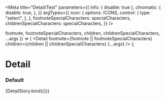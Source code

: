 

<Meta
  title="Detail/Test"
  parameters={{
    info: { disable: true },
    chromatic: {
      disable: true,
    },
  }}
  argTypes={{
    icon: {
      options: ICONS,
      control: {
        type: "select",
      },
    },
    footnoteSpecialCharacters: specialCharacters,
    childrenSpecialCharacters: specialCharacters,
  }}
/>

  footnote,
  footnoteSpecialCharacters,
  children,
  childrenSpecialCharacters,
  ...args
}) => (
  <Detail
    footnote={footnote || footnoteSpecialCharacters}
    children={children || childrenSpecialCharacters}
    {...args}
  />
);

# Detail

### Default

<Canvas>
  <Story
    name="default"
    args={{
      icon: null,
      footnote: "This detail may require a footnote.",
      footnoteSpecialCharacters: undefined,
      children: "An example of a detail.",
      childrenSpecialCharacters: undefined,
    }}
  >
    {DetailStory.bind({})}
  </Story>
</Canvas>
